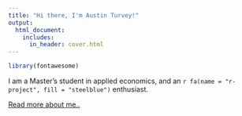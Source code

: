```yaml
---
title: "Hi there, I'm Austin Turvey!"
output:
  html_document:
    includes:
      in_header: cover.html
---
```

```r
library(fontawesome)
```


I am a Master's student in applied economics, and an `r fa(name = "r-project", fill = "steelblue")` enthusiast. 

[Read more about me..](about.html)